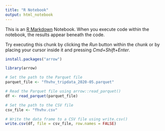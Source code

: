 ```yaml
---
title: "R Notebook"
output: html_notebook
---
```


This is an [R Markdown](http://rmarkdown.rstudio.com) Notebook. When you execute code within the notebook, the results appear beneath the code. 

Try executing this chunk by clicking the *Run* button within the chunk or by placing your cursor inside it and pressing *Cmd+Shift+Enter*. 

```r
install.packages("arrow")

library(arrow)

```


```r
# Set the path to the Parquet file
parquet_file <- "fhvhv_tripdata_2020-05.parquet"

# Read the Parquet file using arrow::read_parquet()
df <- read_parquet(parquet_file)

# Set the path to the CSV file
csv_file <- "fhvhv.csv"

# Write the data frame to a CSV file using write.csv()
write.csv(df, file = csv_file, row.names = FALSE)


```

